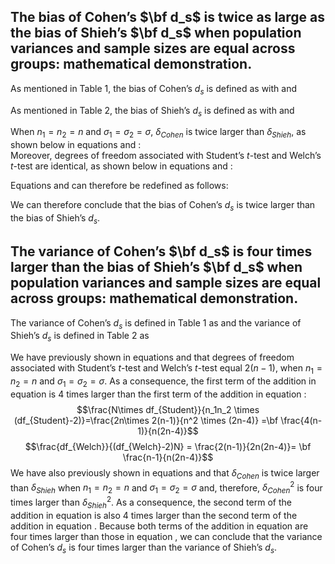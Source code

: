 ## The bias of Cohen's $\bf d_s$ is twice as large as the bias of Shieh's $\bf d_s$ when population variances and sample sizes are equal across groups: mathematical demonstration. 

As mentioned in Table 1, the bias of Cohen's $d_s$ is defined as 
\begin{equation} 
Bias_{Cohen's \; d{_s}}= \delta_{Cohen} \times \left( \frac{\sqrt{\frac{df_{Student}}{2}} \times \Gamma{\left(\frac{df_{Student}-1}{2}\right)}}{\Gamma{\left( \frac{df_{Student}}{2}\right)}} -1 \right)
(\#eq:Cohenbias)
\end{equation} 
with 
\begin{equation*} 
\delta_{Cohen}=\frac{\mu_1-\mu_2}{\sqrt{\frac{(n_1-1)\times \sigma^2_1+(n_2-1)\times\sigma^2_2}{n_1+n_2-2}}}
(\#eq:Cohendelta)
\end{equation*} 
and 
\begin{equation*} 
df_{Student}=n_1+n_2-2
(\#eq:Cohendf)
\end{equation*}

As mentioned in Table 2, the bias of Shieh's $d_s$ is defined as 
\begin{equation} 
Bias_{Shieh's \; d{_s}}=\delta_{Shieh} \times \left( \frac{\sqrt{\frac{df_{Welch}}{2}} \times \Gamma{\left(\frac{df_{Welch}-1}{2}\right)}}{\Gamma{\left( \frac{df_{Welch}}{2}\right)}} -1 \right)
(\#eq:Shiehbias)
\end{equation} 
with 
\begin{equation*} 
\delta_{Shieh}=\frac{\mu_1-\mu_2}{\sqrt{\frac{\sigma^2_1}{n_1/N}+\frac{\sigma^2_2}{n_2/N}}} \quad (N=n_1+n_2)
(\#eq:Shiehdelta)
\end{equation*} 
and 
\begin{equation*} 
df_{Welch}=\frac{\left(\frac{\sigma^2_1}{n_1}+\frac{\sigma^2_2}{n_2} \right)^2}{\frac{(\sigma^2_1/n_1)^2}{n_1-1}+\frac{(\sigma^2_2/n_2)^2}{n_2-1}}
(\#eq:Welchdf)
\end{equation*}

When $n_1=n_2=n$ and $\sigma_1=\sigma_2=\sigma$, $\delta_{Cohen}$ is twice larger than $\delta_{Shieh}$, as shown below in equations \ref{eq:Cohendeltavarbalanced} and \ref{eq:Shiehdeltavarbalanced}:
\begin{equation} 
\delta_{Cohen}=\frac{\mu_1-\mu_2}{\sqrt{\frac{2(n-1)\sigma^2}{2(n-1)}}}=\bf \frac{\pmb \mu_1- \pmb \mu_2}{\pmb \sigma}
(\#eq:Cohendeltavarbalanced)
\end{equation} 
\begin{equation} 
\delta_{Shieh}=\frac{\mu_1-\mu_2}{\sqrt{2\left( \frac{\sigma^2}{n/(2n)}\right)}}=\bf \frac{\pmb \mu_1-\pmb\mu_2}{2\pmb\sigma}
(\#eq:Shiehdeltavarbalanced)
\end{equation}   
Moreover, degrees of freedom associated with Student's *t*-test and Welch's *t*-test are identical, as shown below in equations \ref{eq:Studentdfvarbalanced} and \ref{eq:Welchdfvarbalanced}:
\begin{equation} 
df_{Student}=\bf 2(n-1)
(\#eq:Studentdfvarbalanced)
\end{equation}
\begin{equation} 
df_{Welch}=\frac{\left[2(\sigma^2/n)\right]^2}{\frac{2(\sigma^2/n)^2}{n-1}}= \bf 2(n-1)
(\#eq:Welchdfvarbalanced)
\end{equation}

Equations \ref{eq:Cohenbias} and \ref{eq:Shiehbias} can therefore be redefined as follows:
\begin{equation} 
Bias_{Cohen's \; d{_s}}=\frac{\mu_1-\mu_2}{\sigma} \times \left( \frac{\sqrt{n-1} \times \Gamma{\left(\frac{2n-3}{2}\right)}}{\Gamma{\left( n-1\right)}} -1 \right)
(\#eq:Cohenbiasvarbalanced)
\end{equation} 
\begin{equation} 
Bias_{Shieh's \; d{_s}}=\frac{\mu_1-\mu_2}{\bf 2\sigma} \times \left( \frac{\sqrt{n-1} \times \Gamma{\left(\frac{2n-3}{2}\right)}}{\Gamma{\left( n-1\right)}} -1 \right)
(\#eq:Shiehbiasvarbalanced)
\end{equation} 

We can therefore conclude that the bias of Cohen's $d_s$ is twice larger than the bias of Shieh's $d_s$.

\newpage

## The variance of Cohen's $\bf d_s$ is four times larger than the bias of Shieh's $\bf d_s$ when population variances and sample sizes are equal across groups: mathematical demonstration.

The variance of Cohen's $d_s$ is defined in Table 1 as 
\begin{equation}
Var_{Cohen's \; d{_s}}=\frac{N\times df_{Student}}{n_1n_2 \times (df_{Student}-2)} + \delta^2_{Cohen} \left[ \frac{df_{Student}}{df_{Student}-2} - \left( \frac{\sqrt{\frac{df_{Student}}{2}} \times \Gamma{\left(\frac{df_{Student}-1}{2}\right)}}{\Gamma{\left( \frac{df_{Student}}{2}\right)}} \right)^2\right]
(\#eq:Cohenvar)
\end{equation} 
and the variance of Shieh's $d_s$ is defined in Table 2 as
\begin{equation}
Var_{Shieh's \; d{_s}}=\frac{df_{Welch}}{(df_{Welch}-2)N}  + \delta^2_{Shieh} \left[ \frac{df_{Welch}}{df_{Welch}-2} - \left( \frac{\sqrt{\frac{df_{Welch}}{2}} \times \Gamma{\left(\frac{df_{Welch}-1}{2}\right)}}{\Gamma{\left( \frac{df_{Welch}}{2}\right)}} \right)^2 \right]
(\#eq:Shiehvar)
\end{equation} 

We have previously shown in equations \ref{eq:Studentdfvarbalanced} and \ref{eq:Welchdfvarbalanced} that degrees of freedom associated with Student's *t*-test and Welch's *t*-test equal $2(n-1)$, when $n_1=n_2=n$ and $\sigma_1=\sigma_2=\sigma$. As a consequence, the first term of the addition in equation \ref{eq:Cohenvar} is 4 times larger than the first term of the addition in equation \ref{eq:Shiehvar}: 
$$\frac{N\times df_{Student}}{n_1n_2 \times (df_{Student}-2)}=\frac{2n\times 2(n-1)}{n^2 \times (2n-4)} =\bf \frac{4(n-1)}{n(2n-4)}$$
$$\frac{df_{Welch}}{(df_{Welch}-2)N} = \frac{2(n-1)}{2n(2n-4)}= \bf \frac{n-1}{n(2n-4)}$$
We have also previously shown in equations \ref{eq:Cohendeltavarbalanced} and \ref{eq:Shiehdeltavarbalanced} that $\delta_{Cohen}$ is twice larger than $\delta_{Shieh}$ when $n_1=n_2=n$ and $\sigma_1=\sigma_2=\sigma$ and, therefore, $\delta^2_{Cohen}$ is four times larger than $\delta^2_{Shieh}$. As a consequence, the second term of the addition in equation \ref{eq:Cohenvar} is also 4 times larger than the second term of the addition in equation \ref{eq:Shiehvar}. Because both terms of the addition in equation  \ref{eq:Cohenvar} are four times larger than those in equation \ref{eq:Shiehvar}, we can conclude that the variance of Cohen's $d_s$ is four times larger than the variance of Shieh's $d_s$.
